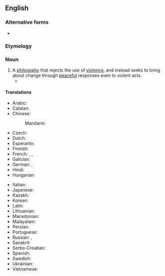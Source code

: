 {{also|non-violence}}
==English==

===Alternative forms===
* {{alter|en|non-violence}}

===Etymology===
{{prefix|en|non|violence}}

===Noun===
{{wikipedia}}
{{en-noun|-|s}}

# A [[philosophy]] that rejects the use of [[violence]], and instead seeks to bring about change through [[peaceful]] responses even to violent acts.
#* {{quote-book|en|year=2014|author=Jamie Pitts|title=Principalities and Powers|passage=From this theological perspective, the spectrum of violences has to give way to a spectrum of '''nonviolences'''.}}

====Translations====
{{trans-top|philosophy that rejects violence}}
* Arabic: {{t|ar|اللاعنف|m}}
* Catalan: {{t+|ca|no-violència|f}}
* Chinese:
*: Mandarin: {{t+|cmn|非暴力|tr=fēibàolì|sc=Hani}}
* Czech: {{t|cs|nenásilí|n}}
* Dutch: {{t+|nl|geweldloosheid|f}}
* Esperanto: {{t|eo|neperforto}}
* Finnish: {{t+|fi|väkivallattomuus}}
* French: {{t+|fr|non-violence|f}}, {{t+|fr|non-résistance|f}} {{qualifier|dated}}, {{t|fr|non resistance|f}} {{qualifier|dated}}
* Galician: {{t|gl|non violencia|f}}
* German: {{t|de|Gewaltlosigkeit|f}}, {{t|de|Gewaltfreiheit|f}}
* Hindi: {{t+|hi|अहिंसा|f}}
* Hungarian: {{t+|hu|erőszakmentesség}}
{{trans-mid}}
* Italian: {{t+|it|nonviolenza|f}}
* Japanese: {{t|ja|非暴力|tr=hibōryoku|sc=Jpan}}
* Kazakh: {{t|kk|бейзорлық}}
* Korean: {{t|ko|비폭력(非暴力)}}
* Latin: {{t|la|inviolentia|f}}
* Lithuanian: {{t-needed|lt}}
* Macedonian: {{t|mk|ненасилство|n}}
* Malayalam: {{t+|ml|അഹിംസ}}
* Persian: {{t|fa|پرهیز از خشونت}}
* Portuguese: {{t|pt|não-violência|f}}
* Russian: {{t+|ru|ненаси́лие|n}}, {{t|ru|отка́з от примене́ния наси́льственных мето́дов|m}}
* Sanskrit: {{t+|sa|अष्ट्रा|f}}
* Serbo-Croatian: {{t|sh|nenasilje|n}}
* Spanish: {{t|es|abstención de la violencia|f}}
* Swedish: {{t+|sv|icke-våld|n}}
* Ukrainian: {{t|uk|ненасильство}}
* Vietnamese: {{t+|vi|bất bạo động}}
{{trans-bottom}}